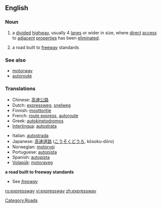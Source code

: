 ==English==

===Noun===
{{en-noun}}

# {{context|parts of the US}} a [[divide]]d [[highway]], usually 4 [[lane]]s or wider in size, where [[direct]] [[access]] to [[adjacent]] [[properties]] has been [[eliminated]].
# {{context|Canada|New Zealand|parts of the US}} a road built to [[freeway]] standards
{{wikipedia}}

===See also===
*[[motorway]]
*[[autoroute]]

===Translations===
{{rfc-level|Translations at L3+}}
{{trans-top|a divided highway where direct access to adjacent properties has been eliminated}}
*Chinese: [[高速公路]]
*Dutch: [[expressweg]], [[snelweg]]
*Finnish: [[moottoritie]]
*French: [[route express]], [[autoroute]]
*Greek: [[autokinetodromos]]
*[[Interlingua]]: [[autostrata]]
{{trans-mid}}
*Italian: [[autostrada]]
*Japanese: [[高速道路]] ([[こうそくどうろ]], kōsoku-dōro)
*Norwegian: [[motorvei]]
*Portuguese: [[autopista]]
*Spanish: [[autopista]]
*[[Volapük]]: [[motoraveg]]
{{trans-bottom}}

'''a road built to freeway standards'''
*See ''[[freeway]]''

[[Category:Roads]]

[[ru:expressway]]
[[vi:expressway]]
[[zh:expressway]]